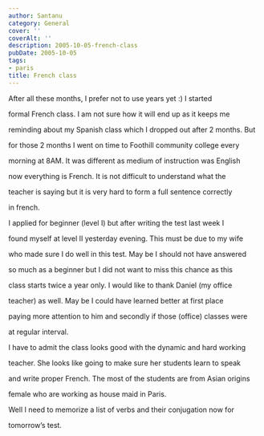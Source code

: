 ```yaml
---
author: Santanu
category: General
cover: ''
coverAlt: ''
description: 2005-10-05-french-class
pubDate: 2005-10-05
tags:
- paris
title: French class
---
```


After all these months, I prefer not to use years yet :) I started

formal French class. I am not sure how it will end up as it keeps me

reminding about my Spanish class which I dropped out after 2 months. But

for those 2 months I went on time to Foothill community college every

morning at 8AM. It was different as medium of instruction was English

now everything is French. It is not difficult to understand what the

teacher is saying but it is very hard to form a full sentence correctly

in french.



I applied for beginner (level I) but after writing the test last week I

found myself at level II yesterday evening. This must be due to my wife

who made sure I do well in this test. May be I should not have answered

so much as a beginner but I did not want to miss this chance as this

class starts twice a year only. I would like to thank Daniel (my office

teacher) as well. May be I could have learned better at first place

paying more attention to him and secondly if those (office) classes were

at regular interval.



I have to admit the class looks good with the dynamic and hard working

teacher. She looks like going to make sure her students learn to speak

and write proper French. The most of the students are from Asian origins

female who are working as house maid in Paris.



Well I need to memorize a list of verbs and their conjugation now for

tomorrow’s test.